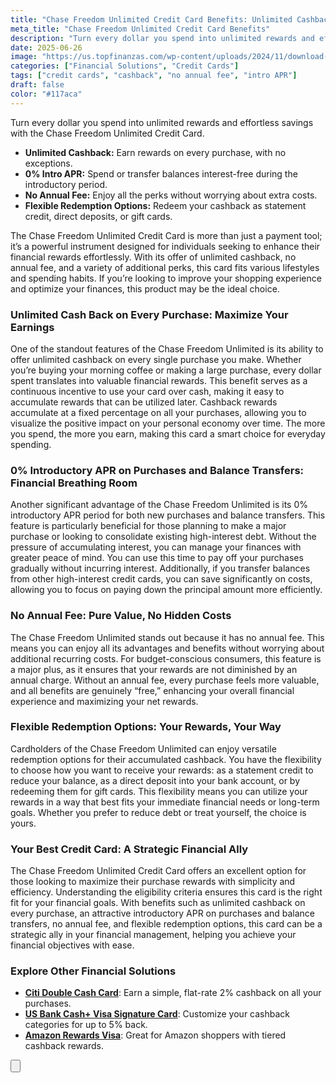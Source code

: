 ```yaml
---
title: "Chase Freedom Unlimited Credit Card Benefits: Unlimited Cashback & More"
meta_title: "Chase Freedom Unlimited Credit Card Benefits"
description: "Turn every dollar you spend into unlimited rewards and effortless savings with the Chase Freedom Unlimited Credit Card. Enjoy unlimited cashback, 0% intro APR, and no annual fee."
date: 2025-06-26
image: "https://us.topfinanzas.com/wp-content/uploads/2024/11/download-11.webp"
categories: ["Financial Solutions", "Credit Cards"]
tags: ["credit cards", "cashback", "no annual fee", "intro APR"]
draft: false
color: "#117aca"
---
```



Turn every dollar you spend into unlimited rewards and effortless savings with the Chase Freedom Unlimited Credit Card.

- **Unlimited Cashback:** Earn rewards on every purchase, with no exceptions.
- **0% Intro APR:** Spend or transfer balances interest-free during the introductory period.
- **No Annual Fee:** Enjoy all the perks without worrying about extra costs.
- **Flexible Redemption Options:** Redeem your cashback as statement credit, direct deposits, or gift cards.



The Chase Freedom Unlimited Credit Card is more than just a payment tool; it’s a powerful instrument designed for individuals seeking to enhance their financial rewards effortlessly. With its offer of unlimited cashback, no annual fee, and a variety of additional perks, this card fits various lifestyles and spending habits. If you’re looking to improve your shopping experience and optimize your finances, this product may be the ideal choice.

### Unlimited Cash Back on Every Purchase: Maximize Your Earnings

One of the standout features of the Chase Freedom Unlimited is its ability to offer unlimited cashback on every single purchase you make. Whether you’re buying your morning coffee or making a large purchase, every dollar spent translates into valuable financial rewards. This benefit serves as a continuous incentive to use your card over cash, making it easy to accumulate rewards that can be utilized later. Cashback rewards accumulate at a fixed percentage on all your purchases, allowing you to visualize the positive impact on your personal economy over time. The more you spend, the more you earn, making this card a smart choice for everyday spending.

### 0% Introductory APR on Purchases and Balance Transfers: Financial Breathing Room

Another significant advantage of the Chase Freedom Unlimited is its 0% introductory APR period for both new purchases and balance transfers. This feature is particularly beneficial for those planning to make a major purchase or looking to consolidate existing high-interest debt. Without the pressure of accumulating interest, you can manage your finances with greater peace of mind. You can use this time to pay off your purchases gradually without incurring interest. Additionally, if you transfer balances from other high-interest credit cards, you can save significantly on costs, allowing you to focus on paying down the principal amount more efficiently.

### No Annual Fee: Pure Value, No Hidden Costs

The Chase Freedom Unlimited stands out because it has no annual fee. This means you can enjoy all its advantages and benefits without worrying about additional recurring costs. For budget-conscious consumers, this feature is a major plus, as it ensures that your rewards are not diminished by an annual charge. Without an annual fee, every purchase feels more valuable, and all benefits are genuinely “free,” enhancing your overall financial experience and maximizing your net rewards.

### Flexible Redemption Options: Your Rewards, Your Way

Cardholders of the Chase Freedom Unlimited can enjoy versatile redemption options for their accumulated cashback. You have the flexibility to choose how you want to receive your rewards: as a statement credit to reduce your balance, as a direct deposit into your bank account, or by redeeming them for gift cards. This flexibility means you can utilize your rewards in a way that best fits your immediate financial needs or long-term goals. Whether you prefer to reduce debt or treat yourself, the choice is yours.

### Your Best Credit Card: A Strategic Financial Ally

The Chase Freedom Unlimited Credit Card offers an excellent option for those looking to maximize their purchase rewards with simplicity and efficiency. Understanding the eligibility criteria ensures this card is the right fit for your financial goals. With benefits such as unlimited cashback on every purchase, an attractive introductory APR on purchases and balance transfers, no annual fee, and flexible redemption options, this card can be a strategic ally in your financial management, helping you achieve your financial objectives with ease.



<AdZone id="us_budgetbeepro_4" />

### Explore Other Financial Solutions

- [**Citi Double Cash Card**](/financial-solutions/citi-double-cash-credit-card-benefits): Earn a simple, flat-rate 2% cashback on all your purchases.
- [**US Bank Cash+ Visa Signature Card**](/financial-solutions/us-bank-cash-plus-visa-signature-card-benefits): Customize your cashback categories for up to 5% back.
- [**Amazon Rewards Visa**](/financial-solutions/amazon-rewards-visa-credit-card-benefits): Great for Amazon shoppers with tiered cashback rewards.

<Button
  label="See Requirements"
  link="/financial-solutions/chase-freedom-unlimited-credit-card-requirements"
/>
